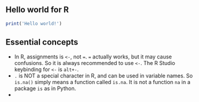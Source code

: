 
## Hello world for R



```r
print('Hello world!')
```


## Essential concepts

- In R, assignments is ` <- `, not `=`. `=` actually works, but it may cause confusions. So it is always recommended to use ` <- `. The R Studio keybinding for ` <- ` is `alt+-`.
- `.` is NOT a special character in R, and can be used in variable names. So `is.na()` simply means a function called `is.na`. It is not a function `na` in a package `is` as in Python.
- 